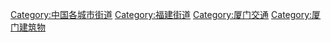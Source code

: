 [[Category:中国各城市街道|Category:中国各城市街道]]
[[Category:福建街道|Category:福建街道]]
[[Category:厦门交通|Category:厦门交通]]
[[Category:厦门建筑物|Category:厦门建筑物]]